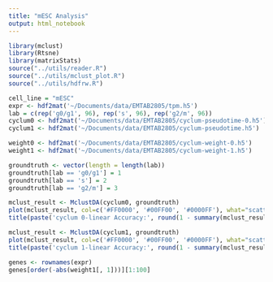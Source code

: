 ```yaml
---
title: "mESC Analysis"
output: html_notebook
---
```


```r
library(mclust)
library(Rtsne)
library(matrixStats)
source("../utils/reader.R")
source("../utils/mclust_plot.R")
source("../utils/hdfrw.R")
```

```r
cell_line = "mESC"
expr <- hdf2mat('~/Documents/data/EMTAB2805/tpm.h5')
lab = c(rep('g0/g1', 96), rep('s', 96), rep('g2/m', 96))
cyclum0 <- hdf2mat('~/Documents/data/EMTAB2805/cyclum-pseudotime-0.h5')
cyclum1 <- hdf2mat('~/Documents/data/EMTAB2805/cyclum-pseudotime.h5')

weight0 <- hdf2mat('~/Documents/data/EMTAB2805/cyclum-weight-0.h5')
weight1 <- hdf2mat('~/Documents/data/EMTAB2805/cyclum-weight-1.h5')
```

```r
groundtruth <- vector(length = length(lab))
groundtruth[lab == 'g0/g1'] = 1
groundtruth[lab == 's'] = 2
groundtruth[lab == 'g2/m'] = 3

mclust_result <- MclustDA(cyclum0, groundtruth)
plot(mclust_result, col=c('#FF0000', '#00FF00', '#0000FF'), what="scatterplot")
title(paste('cyclum 0-linear Accuracy:', round(1 - summary(mclust_result)$err, 3)))

mclust_result <- MclustDA(cyclum1, groundtruth)
plot(mclust_result, col=c('#FF0000', '#00FF00', '#0000FF'), what="scatterplot")
title(paste('cyclum 1-linear Accuracy:', round(1 - summary(mclust_result)$err, 3)))
```

```r
genes <- rownames(expr)
genes[order(-abs(weight1[, 1]))][1:100]
```

